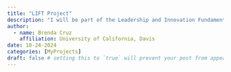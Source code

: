 ```yaml
---
title: "LIFT Project"
description: "I will be part of the Leadership and Innovation Fundamentals Training program"
author:
  - name: Brenda Cruz
    affiliation: University of California, Davis
date: 10-24-2024
categories: [MyProjects]
draft: false # setting this to `true` will prevent your post from appearing on your listing page until you're ready!
---
```


